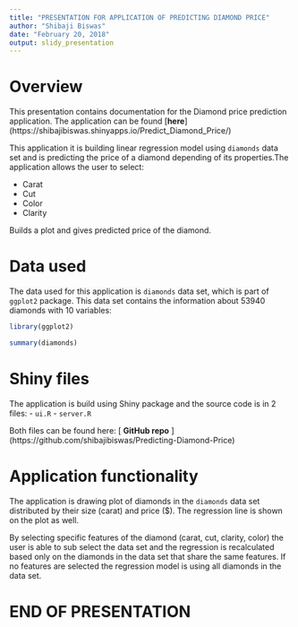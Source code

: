 ---
title: "PRESENTATION FOR APPLICATION OF PREDICTING DIAMOND PRICE"
author: "Shibaji Biswas"
date: "February 20, 2018"
output: slidy_presentation
---

Overview
========================================================
This presentation contains documentation for the Diamond price prediction application. 
The application can be found [**here**] 
(https://shibajibiswas.shinyapps.io/Predict_Diamond_Price/)

This application it is building linear regression model using `diamonds` data set and is predicting the price of a diamond depending of its properties.The application allows the user to select:

- Carat
- Cut
- Color
- Clarity

Builds a plot and gives predicted price of the diamond.

Data used
========================================================

The data used for this application is `diamonds` data set, which is part of `ggplot2` package.
This data set contains the information about 53940 diamonds with 10 variables:

```{r echo=FALSE}
library(ggplot2)
```

```{r echo=FALSE}
summary(diamonds)

```


Shiny files
========================================================

The application is build using Shiny package and the source code is in 2 files:
- `ui.R`
- `server.R`

Both files can be found here: [ **GitHub repo** ] 
(https://github.com/shibajibiswas/Predicting-Diamond-Price)


Application functionality
========================================================

The application is drawing plot of diamonds in the `diamonds` data set distributed by their size (carat) and price ($). The regression line is shown on the plot as well. 

By selecting specific features of the diamond (carat, cut, clarity, color) the user is able to sub select the data set and the regression is recalculated based only on the diamonds in the data set that share the same features. If no features are selected the regression model is using all diamonds in the data set.



END OF PRESENTATION
==================================